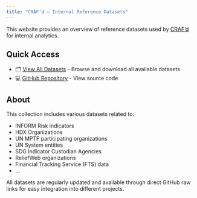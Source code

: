 ```yaml
---
title: "CRAF’d – Internal Reference Datasets"
---
```


This website provides an overview of reference datasets used by [CRAF’d](https://crafd.io/) for internal analytics.

## Quick Access

- 🗂️  [View All Datasets](datasets.qmd) - Browse and download all available datasets
- 💻  [GitHub Repository](https://github.com/UN-CRAFd/crafd-reference-datasets) - View source code

## About

This collection includes various datasets related to:

- INFORM Risk indicators
- HDX Organizations
- UN MPTF participating organizations  
- UN System entities
- SDG Indicator Custodian Agencies
- ReliefWeb organizations
- Financial Tracking Service (FTS) data
- ...

All datasets are regularly updated and available through direct GitHub raw links for easy integration into different projects.
